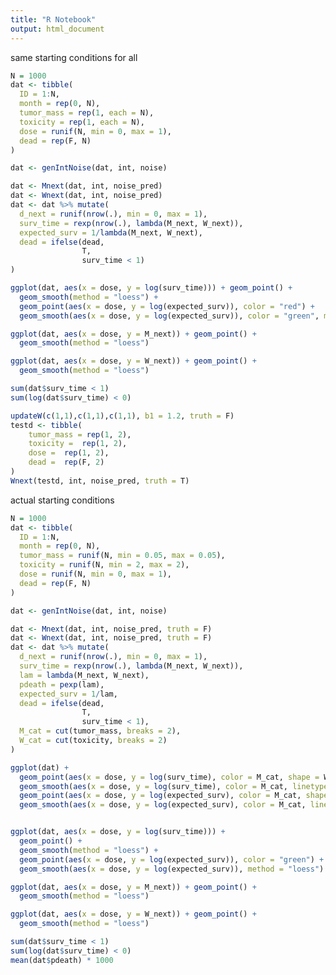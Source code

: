 ```yaml
---
title: "R Notebook"
output: html_document
---
```



same starting conditions for all
```r
N = 1000
dat <- tibble(
  ID = 1:N,
  month = rep(0, N),
  tumor_mass = rep(1, each = N),
  toxicity = rep(1, each = N),
  dose = runif(N, min = 0, max = 1),
  dead = rep(F, N)
)

dat <- genIntNoise(dat, int, noise)

dat <- Mnext(dat, int, noise_pred)
dat <- Wnext(dat, int, noise_pred)
dat <- dat %>% mutate(
  d_next = runif(nrow(.), min = 0, max = 1),
  surv_time = rexp(nrow(.), lambda(M_next, W_next)),
  expected_surv = 1/lambda(M_next, W_next),
  dead = ifelse(dead,
                T,
                surv_time < 1)
)

ggplot(dat, aes(x = dose, y = log(surv_time))) + geom_point() +
  geom_smooth(method = "loess") +
  geom_point(aes(x = dose, y = log(expected_surv)), color = "red") +
  geom_smooth(aes(x = dose, y = log(expected_surv)), color = "green", method = "loess")

ggplot(dat, aes(x = dose, y = M_next)) + geom_point() +
  geom_smooth(method = "loess")

ggplot(dat, aes(x = dose, y = W_next)) + geom_point() +
  geom_smooth(method = "loess")

sum(dat$surv_time < 1)
sum(log(dat$surv_time) < 0)
```

```r
updateW(c(1,1),c(1,1),c(1,1), b1 = 1.2, truth = F)
testd <- tibble(
    tumor_mass = rep(1, 2),
    toxicity =  rep(1, 2),
    dose =  rep(1, 2),
    dead =  rep(F, 2)
)
Wnext(testd, int, noise_pred, truth = T)
```



actual starting conditions
```r
N = 1000
dat <- tibble(
  ID = 1:N,
  month = rep(0, N),
  tumor_mass = runif(N, min = 0.05, max = 0.05),
  toxicity = runif(N, min = 2, max = 2),
  dose = runif(N, min = 0, max = 1),
  dead = rep(F, N)
)

dat <- genIntNoise(dat, int, noise)

dat <- Mnext(dat, int, noise_pred, truth = F)
dat <- Wnext(dat, int, noise_pred, truth = F)
dat <- dat %>% mutate(
  d_next = runif(nrow(.), min = 0, max = 1),
  surv_time = rexp(nrow(.), lambda(M_next, W_next)),
  lam = lambda(M_next, W_next),
  pdeath = pexp(lam),
  expected_surv = 1/lam,
  dead = ifelse(dead,
                T,
                surv_time < 1),
  M_cat = cut(tumor_mass, breaks = 2),
  W_cat = cut(toxicity, breaks = 2)
)

ggplot(dat) +
  geom_point(aes(x = dose, y = log(surv_time), color = M_cat, shape = W_cat)) +
  geom_smooth(aes(x = dose, y = log(surv_time), color = M_cat, linetype = W_cat), method = "loess") +
  geom_point(aes(x = dose, y = log(expected_surv), color = M_cat, shape = W_cat), color = "green") +
  geom_smooth(aes(x = dose, y = log(expected_surv), color = M_cat, linetype = W_cat), color = "red", method = "loess")


ggplot(dat, aes(x = dose, y = log(surv_time))) +
  geom_point() +
  geom_smooth(method = "loess") +
  geom_point(aes(x = dose, y = log(expected_surv)), color = "green") +
  geom_smooth(aes(x = dose, y = log(expected_surv)), method = "loess")

ggplot(dat, aes(x = dose, y = M_next)) + geom_point() +
  geom_smooth(method = "loess")

ggplot(dat, aes(x = dose, y = W_next)) + geom_point() +
  geom_smooth(method = "loess")

sum(dat$surv_time < 1)
sum(log(dat$surv_time) < 0)
mean(dat$pdeath) * 1000
```
